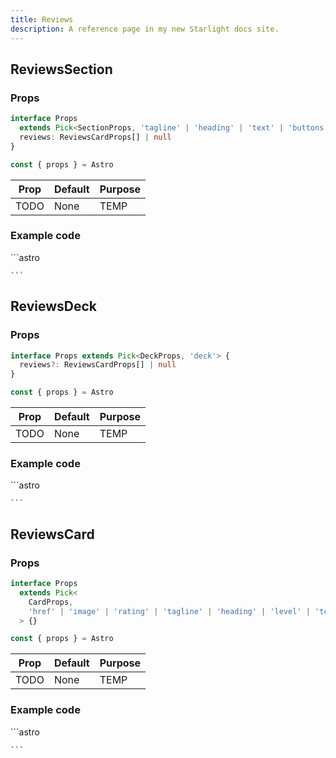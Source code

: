 ```yaml
---
title: Reviews
description: A reference page in my new Starlight docs site.
---
```



## ReviewsSection

### Props
```ts
interface Props
  extends Pick<SectionProps, 'tagline' | 'heading' | 'text' | 'buttons'> {
  reviews: ReviewsCardProps[] | null
}

const { props } = Astro
```

| Prop  | Default | Purpose |
| ----  | ------- | ------- |
| TODO  | None    | TEMP    |

### Example code
<Tabs>
  <TabItem label="Self-closing">
    ```astro

    ```
  </TabItem>
</Tabs>

## ReviewsDeck

### Props
```ts
interface Props extends Pick<DeckProps, 'deck'> {
  reviews?: ReviewsCardProps[] | null
}

const { props } = Astro
```

| Prop  | Default | Purpose |
| ----  | ------- | ------- |
| TODO  | None    | TEMP    |

### Example code
<Tabs>
  <TabItem label="Self-closing">
    ```astro

    ```
  </TabItem>
</Tabs>

## ReviewsCard

### Props
```ts
interface Props
  extends Pick<
    CardProps,
    'href' | 'image' | 'rating' | 'tagline' | 'heading' | 'level' | 'text'
  > {}

const { props } = Astro
```

| Prop  | Default | Purpose |
| ----  | ------- | ------- |
| TODO  | None    | TEMP    |

### Example code
<Tabs>
  <TabItem label="Self-closing">
    ```astro

    ```
  </TabItem>
</Tabs>
